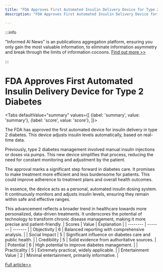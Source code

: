 ```yaml
---
title: "FDA Approves First Automated Insulin Delivery Device for Type 2 Diabetes"
description: "FDA Approves First Automated Insulin Delivery Device for Type 2 Diabetes"

---
```



:::info

"Informed AI News" is an publications aggregation platform, ensuring you only gain the most valuable information, to eliminate information asymmetry and break through the limits of information cocoons.  [Find out more >>](/)

:::

# FDA Approves First Automated Insulin Delivery Device for Type 2 Diabetes


<Tabs
	defaultValue="summary"
	values={[
	{label: 'summary', value: 'summary'},
	{label: 'score', value: 'score'},
]}>
<TabItem value="summary">


The FDA has approved the first automated device for insulin delivery in type 2 diabetes. This device adjusts insulin levels automatically, based on real-time data.

Previously, type 2 diabetes management involved manual insulin injections or doses via pumps. This new device simplifies that process, reducing the need for constant monitoring and adjustment by the patient.

The approval marks a significant step forward in diabetes care. It promises to make treatment more efficient and less burdensome for patients. This could improve adherence to treatment plans and overall health outcomes.

In essence, the device acts as a personal, automated insulin dosing system. It continuously monitors and adjusts insulin levels, ensuring they remain within safe and effective ranges.

This advancement reflects a broader trend in healthcare towards more personalized, data-driven treatments. It underscores the potential of technology to transform chronic disease management, making it more precise and patient-friendly.
</TabItem>
<TabItem value="score">
	| Scores     | Value   | Explanation |
	| -------- | ------- | ------- |
	| Objectivity  | 6    | Balanced reporting with comprehensive analysis.    |
	| Social Impact | 5     | Significant influence on diabetes care and public health.    |
	| Credibility    | 5    | Solid evidence from authoritative sources.    |
	| Potential    | 6    | High potential to improve diabetes management.    |
	| Practicality    | 5    | Extremely practical, widely applicable.    |
	| Entertainment Value    | 2    | Minimal entertainment, primarily informative.    |
</TabItem>
</Tabs>

[Full article>>](https://medicalxpress.com/news/2024-08-fda-automated-device-insulin-people.html)
